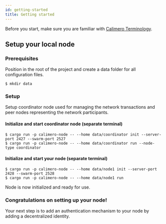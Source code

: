 ```yaml
---
id: getting-started
title: Getting started
---
```


Before you start, make sure you are familiar with [Calimero Terminology](/learn/terminology).

## Setup your local node

### Prerequisites

Position in the root of the project and create a data folder for all configuration files.

```console
$ mkdir data
```

### Setup

Setup coordinator node used for managing the network transactions and peer nodes representing the network participants.

#### Initialize and start coordinator node (separate terminal)

```
$ cargo run -p calimero-node -- --home data/coordinator init --server-port 2427 --swarm-port 2527
$ cargo run -p calimero-node -- --home data/coordinator run --node-type coordinator
```

#### Initialize and start your node (separate terminal)

```
$ cargo run -p calimero-node -- --home data/node1 init --server-port 2428 --swarm-port 2528
$ cargo run -p calimero-node -- --home data/node1 run
```

Node is now initialized and ready for use.

### Congratulations on setting up your node!

Your next step is to add an authentication mechanism to your node by adding a decentralized identity.

